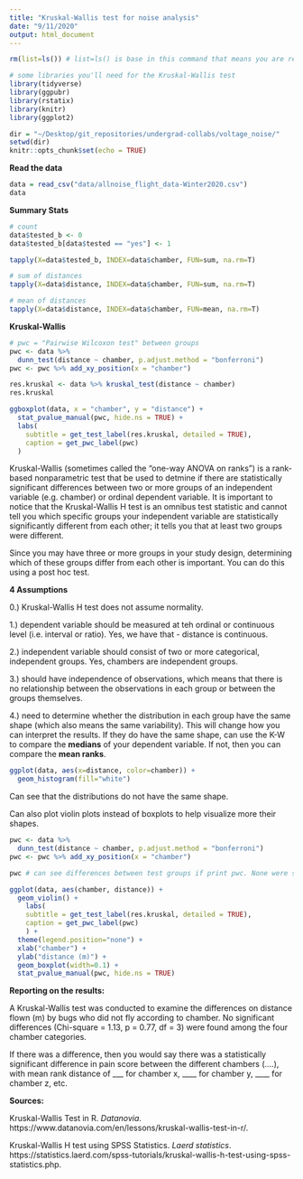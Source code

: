 ```yaml
---
title: "Kruskal-Wallis test for noise analysis"
date: "9/11/2020"
output: html_document
---
```


```r
rm(list=ls()) # list=ls() is base in this command that means you are referring to all the objects present in the workspace

# some libraries you'll need for the Kruskal-Wallis test
library(tidyverse)
library(ggpubr)
library(rstatix)
library(knitr)
library(ggplot2)

dir = "~/Desktop/git_repositories/undergrad-collabs/voltage_noise/"
setwd(dir)
knitr::opts_chunk$set(echo = TRUE)
```

**Read the data**

```r
data = read_csv("data/allnoise_flight_data-Winter2020.csv")
data
```

**Summary Stats**

```r
# count 
data$tested_b <- 0
data$tested_b[data$tested == "yes"] <- 1

tapply(X=data$tested_b, INDEX=data$chamber, FUN=sum, na.rm=T)

# sum of distances
tapply(X=data$distance, INDEX=data$chamber, FUN=sum, na.rm=T)

# mean of distances
tapply(X=data$distance, INDEX=data$chamber, FUN=mean, na.rm=T)
```

**Kruskal-Wallis**

```r
# pwc = "Pairwise Wilcoxon test" between groups
pwc <- data %>% 
  dunn_test(distance ~ chamber, p.adjust.method = "bonferroni")
pwc <- pwc %>% add_xy_position(x = "chamber")

res.kruskal <- data %>% kruskal_test(distance ~ chamber)
res.kruskal

ggboxplot(data, x = "chamber", y = "distance") +
  stat_pvalue_manual(pwc, hide.ns = TRUE) +
  labs(
    subtitle = get_test_label(res.kruskal, detailed = TRUE),
    caption = get_pwc_label(pwc)
  )
```

Kruskal-Wallis (sometimes called the "one-way ANOVA on ranks") is a rank-based nonparametric test that be used to detmine if there are statistically significant differences between two or more groups of an independent variable (e.g. chamber) or ordinal dependent variable. It is important to notice that the Kruskal-Wallis H test is an omnibus test statistic and cannot tell you which specific groups your independent variable are statistically significantly different from each other; it tells you that at least two groups were different.

Since you may have three or more groups in your study design, determining which of these groups differ from each other is important. You can do this using a post hoc test.

**4 Assumptions**

0.) Kruskal-Wallis H test does not assume normality.

1.) dependent variable should be measured at teh ordinal or continuous level (i.e. interval or ratio). Yes, we have that - distance is continuous.

2.) independent variable should consist of two or more categorical, independent groups. Yes, chambers are independent groups.

3.) should have independence of observations, which means that there is no relationship between the observations in each group or between the groups themselves. 

4.) need to determine whether the distribution in each group have the same shape (which also means the same variability). This will change how you can interpret the results. If they do have the same shape, can use the K-W to compare the **medians** of your dependent variable. If not, then you can compare the **mean ranks**.

```r
ggplot(data, aes(x=distance, color=chamber)) +
  geom_histogram(fill="white")
```

Can see that the distributions do not have the same shape.

Can also plot violin plots instead of boxplots to help visualize more their shapes.

```r
pwc <- data %>% 
  dunn_test(distance ~ chamber, p.adjust.method = "bonferroni")
pwc <- pwc %>% add_xy_position(x = "chamber")

pwc # can see differences between test groups if print pwc. None were significant.

ggplot(data, aes(chamber, distance)) + 
  geom_violin() +
    labs(
    subtitle = get_test_label(res.kruskal, detailed = TRUE), 
    caption = get_pwc_label(pwc)
    ) + 
  theme(legend.position="none") +
  xlab("chamber") +
  ylab("distance (m)") +
  geom_boxplot(width=0.1) +
  stat_pvalue_manual(pwc, hide.ns = TRUE)
```

**Reporting on the results:**

A Kruskal-Wallis test was conducted to examine the differences on distance flown (m) by bugs who did not fly according to chamber. No significant differences (Chi-square = 1.13, p = 0.77, df = 3) were found among the four chamber categories.

If there was a difference, then you would say there was a statistically significant difference in pain score between the different chambers (....), with mean rank distance of ___ for chamber x, ____ for chamber y, ____ for chamber z, etc.

**Sources:**

Kruskal-Wallis Test in R. *Datanovia*. https://www.datanovia.com/en/lessons/kruskal-wallis-test-in-r/.

Kruskal-Wallis H test using SPSS Statistics. *Laerd statistics*. https://statistics.laerd.com/spss-tutorials/kruskal-wallis-h-test-using-spss-statistics.php.

